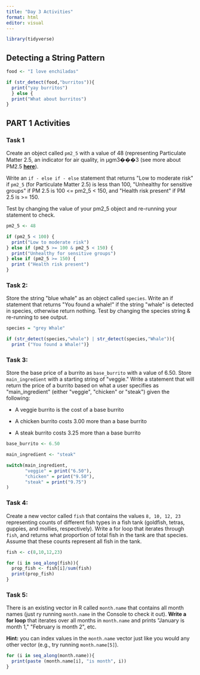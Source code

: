 ```yaml
---
title: "Day 3 Activities"
format: html
editor: visual
---
```


```r
library(tidyverse)

```

## Detecting a String Pattern

```r
food <- "I love enchiladas"

if (str_detect(food,"burritos")){
  print("yay burritos")
  } else {
  print("What about burritos")
}

```

## PART 1 Activities

### Task 1

Create an object called `pm2_5` with a value of 48 (representing Particulate Matter 2.5, an indicator for air quality, in μgm3���3 (see more about PM2.5 [**here**](https://www3.epa.gov/region1/airquality/pm-aq-standards.html)).

Write an `if - else if - else` statement that returns \"Low to moderate risk\" if `pm2_5` (for Particulate Matter 2.5) is less than 100, \"Unhealthy for sensitive groups\" if PM 2.5 is 100 \<= pm2_5 \< 150, and \"Health risk present\" if PM 2.5 is \>= 150.

Test by changing the value of your pm2_5 object and re-running your statement to check.

```r
pm2_5 <- 48

if (pm2_5 < 100) {
  print("Low to moderate risk")
} else if (pm2_5 >= 100 & pm2_5 < 150) {
  print("Unhealthy for sensitive groups")
} else if (pm2_5 >= 150) {
  print ("Health risk present")
}
```

### Task 2:

Store the string \"blue whale\" as an object called `species`. Write an if statement that returns \"You found a whale!\" if the string \"whale\" is detected in species, otherwise return nothing. Test by changing the species string & re-running to see output.

```r
species = "grey Whale"

if (str_detect(species,"whale") | str_detect(species,"Whale")){
  print ("You found a Whale!")}
```

### Task 3:

Store the base price of a burrito as `base_burrito` with a value of 6.50. Store `main_ingredient` with a starting string of \"veggie.\" Write a statement that will return the price of a burrito based on what a user specifies as \"main_ingredient\" (either \"veggie\", \"chicken\" or \"steak\") given the following:

-   A veggie burrito is the cost of a base burrito

-   A chicken burrito costs 3.00 more than a base burrito

-   A steak burrito costs 3.25 more than a base burrito

```r
base_burrito <- 6.50

main_ingredient <- "steak"

switch(main_ingredient,
       "veggie" = print("6.50"),
       "chicken" = print("9.50"),
       "steak" = print("9.75")
)
```

### Task 4:

Create a new vector called `fish` that contains the values `8, 10, 12, 23` representing counts of different fish types in a fish tank (goldfish, tetras, guppies, and mollies, respectively). Write a for loop that iterates through `fish`, and returns what proportion of total fish in the tank are that species. Assume that these counts represent all fish in the tank.

```r
fish <- c(8,10,12,23)

for (i in seq_along(fish)){
  prop_fish <- fish[i]/sum(fish)
  print(prop_fish)
}
```

### Task 5:

There is an existing vector in R called `month.name` that contains all month names (just ry running `month.name` in the Console to check it out). **Write a for loop** that iterates over all months in `month.name` and prints \"January is month 1,\" \"February is month 2\", etc.

**Hint:** you can index values in the `month.name` vector just like you would any other vector (e.g., try running `month.name[5]`).

```r
for (i in seq_along(month.name)){
  print(paste (month.name[i], "is month", i))
}
```
